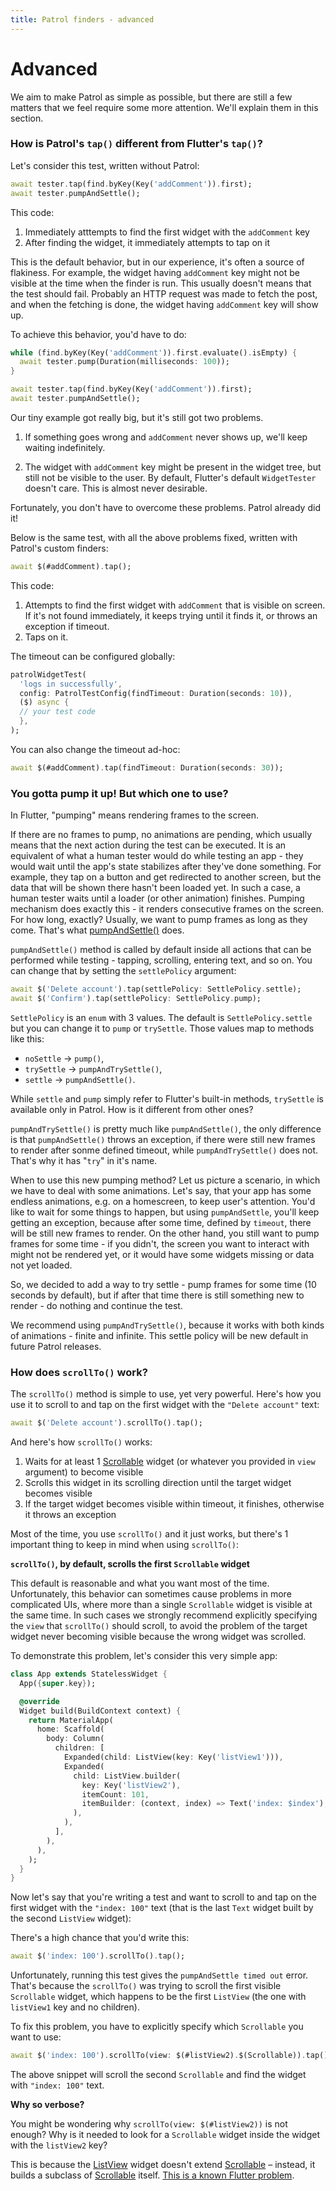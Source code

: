 ```yaml
---
title: Patrol finders - advanced
---
```


# Advanced

We aim to make Patrol as simple as possible, but there are still a few matters
that we feel require some more attention. We'll explain them in this section.

### How is Patrol's `tap()` different from Flutter's `tap()`?

Let's consider this test, written without Patrol:

```dart
await tester.tap(find.byKey(Key('addComment')).first);
await tester.pumpAndSettle();
```

This code:

1. Immediately atttempts to find the first widget with the `addComment` key
2. After finding the widget, it immediately attempts to tap on it

This is the default behavior, but in our experience, it's often a source of
flakiness. For example, the widget having `addComment` key might not be visible
at the time when the finder is run. This usually doesn't means that the test
should fail. Probably an HTTP request was made to fetch the post, and when the
fetching is done, the widget having `addComment` key will show up.

To achieve this behavior, you'd have to do:

```dart
while (find.byKey(Key('addComment')).first.evaluate().isEmpty) {
  await tester.pump(Duration(milliseconds: 100));
}

await tester.tap(find.byKey(Key('addComment')).first);
await tester.pumpAndSettle();
```

Our tiny example got really big, but it's still got two problems.

1.  If something goes wrong and `addComment` never shows up, we'll keep waiting
    indefinitely.

2.  The widget with `addComment` key might be present in the widget tree, but
    still not be visible to the user. By default, Flutter's default
    `WidgetTester` doesn't care. This is almost never desirable.

Fortunately, you don't have to overcome these problems. Patrol already did it!

Below is the same test, with all the above problems fixed, written with Patrol's
custom finders:

```dart
await $(#addComment).tap();
```

This code:

1. Attempts to find the first widget with `addComment` that is visible on
   screen. If it's not found immediately, it keeps trying until it finds it, or
   throws an exception if timeout.
2. Taps on it.

The timeout can be configured globally:

```dart
patrolWidgetTest(
  'logs in successfully',
  config: PatrolTestConfig(findTimeout: Duration(seconds: 10)),
  ($) async {
  // your test code
  },
);
```

You can also change the timeout ad-hoc:

```dart
await $(#addComment).tap(findTimeout: Duration(seconds: 30));
```

### You gotta pump it up! But which one to use?

In Flutter, "pumping" means rendering frames to the screen.

If there are no frames to pump, no animations are pending, which usually means
that the next action during the test can be executed. It is an equivalent of
what a human tester would do while testing an app - they would wait until the
app's state stabilizes after they've done something. For example, they tap on a
button and get redirected to another screen, but the data that will be shown
there hasn't been loaded yet. In such a case, a human tester waits until a
loader (or other animation) finishes. Pumping mechanism does exactly this - it
renders consecutive frames on the screen. For how long, exactly? Usually, we
want to pump frames as long as they come. That's what [pumpAndSettle()] does.

`pumpAndSettle()` method is called by default inside all actions that can be
performed while testing - tapping, scrolling, entering text, and so on. You can
change that by setting the `settlePolicy` argument:

```dart
await $('Delete account').tap(settlePolicy: SettlePolicy.settle);
await $('Confirm').tap(settlePolicy: SettlePolicy.pump);
```

`SettlePolicy` is an `enum` with 3 values. The default is `SettlePolicy.settle`
but you can change it to `pump` or `trySettle`. Those values map to methods like this:
 - `noSettle` -> `pump()`,
 - `trySettle` -> `pumpAndTrySettle()`,
 - `settle` -> `pumpAndSettle()`.

While `settle` and `pump` simply refer to Flutter's built-in methods,
`trySettle` is available only in Patrol. How is it different from other ones?

`pumpAndTrySettle()` is pretty much like `pumpAndSettle()`, the only difference
is that `pumpAndSettle()` throws an exception, if there were still new frames to
render after sonme defined timeout, while `pumpAndTrySettle()` does not. That's
why it has "`try`" in it's name.

When to use this new pumping method? Let us picture a scenario, in which we have
to deal with some animations. Let's say, that your app has some endless
animations, e.g. on a homescreen, to keep user's attention. You'd like to wait
for some things to happen, but using `pumpAndSettle`, you'll keep getting an
exception, because after some time, defined by `timeout`, there will be still
new frames to render. On the other hand, you still want to pump frames for some
time - if you didn't, the screen you want to interact with might not be rendered
yet, or it would have some widgets missing or data not yet loaded.

So, we decided to add a way to try settle - pump frames for some time (10
seconds by default), but if after that time there is still something new to
render - do nothing and continue the test.

We recommend using `pumpAndTrySettle()`, because it works with both kinds of
animations - finite and infinite. This settle policy will be new default in
future Patrol releases.

### How does `scrollTo()` work?

The `scrollTo()` method is simple to use, yet very powerful. Here's how you use
it to scroll to and tap on the first widget with the `"Delete account"` text:

```dart
await $('Delete account').scrollTo().tap();
```

And here's how `scrollTo()` works:

1. Waits for at least 1 [Scrollable] widget (or whatever you provided in 
   `view` argument) to become visible
2. Scrolls this widget in its scrolling direction until the target
   widget becomes visible
3. If the target widget becomes visible within timeout, it finishes, otherwise
   it throws an exception

Most of the time, you use `scrollTo()` and it just works, but there's 1
important thing to keep in mind when using `scrollTo()`:

**`scrollTo()`, by default, scrolls the first `Scrollable` widget**

This default is reasonable and what you want most of the time. Unfortunately,
this behavior can sometimes cause problems in more complicated UIs, where more
than a single `Scrollable` widget is visible at the same time. In such cases we
strongly recommend explicitly specifying the `view` that `scrollTo()`
should scroll, to avoid the problem of the target widget never becoming visible
because the wrong widget was scrolled.

To demonstrate this problem, let's consider this very simple app:

```dart
class App extends StatelessWidget {
  App({super.key});

  @override
  Widget build(BuildContext context) {
    return MaterialApp(
      home: Scaffold(
        body: Column(
          children: [
            Expanded(child: ListView(key: Key('listView1'))),
            Expanded(
              child: ListView.builder(
                key: Key('listView2'),
                itemCount: 101,
                itemBuilder: (context, index) => Text('index: $index'),
              ),
            ),
          ],
        ),
      ),
    );
  }
}
```

Now let's say that you're writing a test and want to scroll to and tap on the
first widget with the `"index: 100"` text (that is the last `Text` widget built
by the second `ListView` widget):

There's a high chance that you'd write this:

```dart
await $('index: 100').scrollTo().tap();
```

Unfortunately, running this test gives the `pumpAndSettle timed out` error.
That's because the `scrollTo()` was trying to scroll the first visible
`Scrollable` widget, which happens to be the first `ListView` (the one with
`listView1` key and no children).

To fix this problem, you have to explicitly specify which `Scrollable` you want
to use:

```dart
await $('index: 100').scrollTo(view: $(#listView2).$(Scrollable)).tap();
```

The above snippet will scroll the second `Scrollable` and find the widget with
`"index: 100"` text.

**Why so verbose?**

You might be wondering why `scrollTo(view: $(#listView2))` is not enough?
Why is it needed to look for a `Scrollable` widget inside the widget with the
`listView2` key?

This is because the [ListView] widget doesn't extend [Scrollable] – instead, it
builds a subclass of [Scrollable] itself. [This is a known Flutter
problem](https://github.com/flutter/flutter/issues/88762).

[listview]: https://api.flutter.dev/flutter/widgets/ListView-class.html
[scrollable]: https://api.flutter.dev/flutter/widgets/Scrollable-class.html
[pumpAndSettle()]: https://api.flutter.dev/flutter/flutter_test/WidgetTester/pumpAndSettle.html
